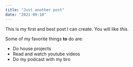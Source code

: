 ```yaml
---
title: "Just another post"
date: "2021-09-10"
---
```

This is my first and best post I can create.  You will like *this*.

Some of my favorite things **to** do are:

* Do house projects
* Read and watch youtube videos
* Do my podcast with my bro